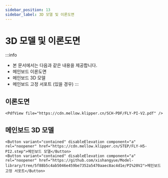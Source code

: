 ```yaml
---
sidebar_position: 13
sidebar_label: 3D 모델 및 이론도면
---
```




# 3D 모델 및 이론도면

:::info
* 본 문서에서는 다음과 같은 내용을 제공합니다.
* 메인보드 이론도면
* 메인보드 3D 모델
* 메인보드 고정 서포트 (있을 경우)
:::

## 이론도면

    <PdfView file="https://cdn.mellow.klipper.cn/SCH-PDF/FLY-PI-V2.pdf" />


## 메인보드 3D 모델

    <Button variant="contained" disableElevation component="a" rel="noopener" href="https://cdn.mellow.klipper.cn/STEP/FLY-H5-PI2.step">메인보드 모델</Button>
    <Button variant="contained" disableElevation component="a" rel="noopener" href="https://github.com/xishangyue/Model-library/tree/5f88b5c4ab5046e459be7352a5470aaec8ac4d1e/PI%20V2">메인보드 고정 서포트</Button>
